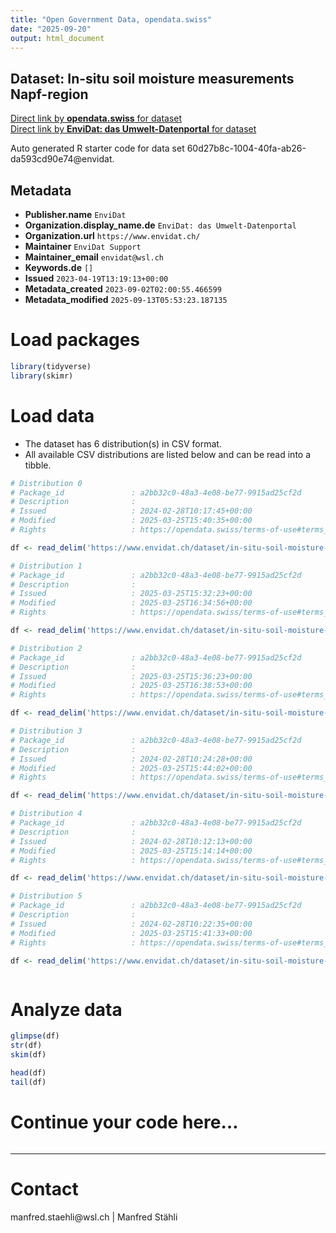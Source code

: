 ```yaml
---
title: "Open Government Data, opendata.swiss"
date: "2025-09-20"
output: html_document
---
```


## Dataset: In-situ soil moisture measurements Napf-region



[Direct link by **opendata.swiss** for dataset](https://opendata.swiss/de/dataset/in-situ-soil-moisture-measurements-napf-region-2019-2022)<br>
[Direct link by **EnviDat: das Umwelt-Datenportal** for dataset](https://www.envidat.ch/#/metadata/in-situ-soil-moisture-measurements-napf-region-from-2019)

Auto generated R starter code for data set 60d27b8c-1004-40fa-ab26-da593cd90e74@envidat.

## Metadata

- **Publisher.name** `EnviDat`
- **Organization.display_name.de** `EnviDat: das Umwelt-Datenportal`
- **Organization.url** `https://www.envidat.ch/`
- **Maintainer** `EnviDat Support`
- **Maintainer_email** `envidat@wsl.ch`
- **Keywords.de** `[]`
- **Issued** `2023-04-19T13:19:13+00:00`
- **Metadata_created** `2023-09-02T02:00:55.466599`
- **Metadata_modified** `2025-09-13T05:53:23.187135`


# Load packages

```r

library(tidyverse)
library(skimr)

```

# Load data

-   The dataset has 6 distribution(s) in CSV format.
-   All available CSV distributions are listed below and can be read into a tibble.

```r

# Distribution 0
# Package_id               : a2bb32c0-48a3-4e08-be77-9915ad25cf2d
# Description              : 
# Issued                   : 2024-02-28T10:17:45+00:00
# Modified                 : 2025-03-25T15:40:35+00:00
# Rights                   : https://opendata.swiss/terms-of-use#terms_by

df <- read_delim('https://www.envidat.ch/dataset/in-situ-soil-moisture-measurements-napf-region-from-2019/resource/80c491c1-9e97-4929-a552-c503edb83a0a')

# Distribution 1
# Package_id               : a2bb32c0-48a3-4e08-be77-9915ad25cf2d
# Description              : 
# Issued                   : 2025-03-25T15:32:23+00:00
# Modified                 : 2025-03-25T16:34:56+00:00
# Rights                   : https://opendata.swiss/terms-of-use#terms_by

df <- read_delim('https://www.envidat.ch/dataset/in-situ-soil-moisture-measurements-napf-region-from-2019/resource/49ea6359-5735-42fd-adea-2db3ce46328d')

# Distribution 2
# Package_id               : a2bb32c0-48a3-4e08-be77-9915ad25cf2d
# Description              : 
# Issued                   : 2025-03-25T15:36:23+00:00
# Modified                 : 2025-03-25T16:38:53+00:00
# Rights                   : https://opendata.swiss/terms-of-use#terms_by

df <- read_delim('https://www.envidat.ch/dataset/in-situ-soil-moisture-measurements-napf-region-from-2019/resource/ae6122ba-cbd3-4269-a140-f9d196d6046c')

# Distribution 3
# Package_id               : a2bb32c0-48a3-4e08-be77-9915ad25cf2d
# Description              : 
# Issued                   : 2024-02-28T10:24:28+00:00
# Modified                 : 2025-03-25T15:44:02+00:00
# Rights                   : https://opendata.swiss/terms-of-use#terms_by

df <- read_delim('https://www.envidat.ch/dataset/in-situ-soil-moisture-measurements-napf-region-from-2019/resource/00b3d08d-369e-421e-8b0a-09a874211b1b')

# Distribution 4
# Package_id               : a2bb32c0-48a3-4e08-be77-9915ad25cf2d
# Description              : 
# Issued                   : 2024-02-28T10:12:13+00:00
# Modified                 : 2025-03-25T15:14:14+00:00
# Rights                   : https://opendata.swiss/terms-of-use#terms_by

df <- read_delim('https://www.envidat.ch/dataset/in-situ-soil-moisture-measurements-napf-region-from-2019/resource/526d9589-dbbd-4e7c-99f5-3f399c139840')

# Distribution 5
# Package_id               : a2bb32c0-48a3-4e08-be77-9915ad25cf2d
# Description              : 
# Issued                   : 2024-02-28T10:22:35+00:00
# Modified                 : 2025-03-25T15:41:33+00:00
# Rights                   : https://opendata.swiss/terms-of-use#terms_by

df <- read_delim('https://www.envidat.ch/dataset/in-situ-soil-moisture-measurements-napf-region-from-2019/resource/049e1401-6dbe-4c5b-b399-f5dac82deff2')



```

# Analyze data

```r

glimpse(df)
str(df)
skim(df)

head(df)
tail(df)

```

# Continue your code here...

```r

```

------------------------------------------------------------------------

# Contact

manfred.staehli@wsl.ch | Manfred Stähli
